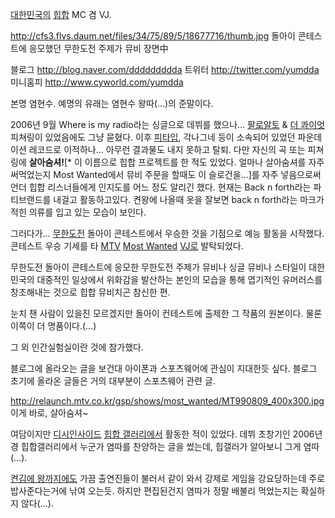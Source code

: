 [[대한민국]]의 [[힙합]] MC 겸 VJ.

http://cfs3.flvs.daum.net/files/34/75/89/5/18677716/thumb.jpg
돌아이 콘테스트에 응모했던 무한도전 주제가 뮤비 장면中

블로그 http://blog.naver.com/ddddddddda
트위터 http://twitter.com/yumdda 
미니홈피 http://www.cyworld.com/yumdda 

본명 염현수. 예명의 유래는 염현수 왕따(...)의 준말이다.

2006년 9월 Where is my radio라는 싱글으로 데뷔를 했으나...  [[팔로알토]] & [[더 콰이엇]] 피쳐링이 있었음에도 그냥 묻혔다. 이후 [[피타입]], 각나그네 등이 소속되어 있었던 파운데이션 레코드로 이적하나... 아무런 결과물도 내지 못하고 탈퇴. 다만 자신의 곡 또는 피쳐링에 '''살아숨셔!'''[* 이 이름으로 힙합 프로젝트를 한 적도 있었다. 얼마나 살아숨셔를 자주 써먹었는지  Most Wanted에서 뮤비 주문을 할때도 이 슬로건을...]를 자주 넣음으로써 언더 힙합 리스너들에게 인지도를 어느 정도 알리긴 했다. 현재는 Back n forth라는 파티브랜드를 내걸고 활동하고있다. 켠왕에 나올때 옷을 잘보면 back n forth라는 마크가 적힌 의류를 입고 있는 모습이 보인다.

그러다가... [[무한도전]] 돌아이 콘테스트에서 우승한 것을 기점으로 예능 활동을 시작했다. 콘테스트 우승 기세를 타 [[MTV]] [[Most Wanted]] [[VJ]]로 발탁되었다.

무한도전 돌아이 콘테스트에 응모한 무한도전 주제가 뮤비나 싱글 뮤비나 스타일이 대한민국의 대중적인 일상에서 위화감을 발산하는 본인의 모습을 통해 엽기적인 유머러스를 창조해내는 것으로 힙합 뮤비치곤 참신한 편.
{{{#!html
<object width="480" height="385"><param name="movie" value="http://www.youtube.com/v/OJXevrtVXlc?fs=1&amp;hl=ko_KR"></param><param name="allowFullScreen" value="true"></param><param name="allowscriptaccess" value="always"></param><embed src="http://www.youtube.com/v/OJXevrtVXlc?fs=1&amp;hl=ko_KR" type="application/x-shockwave-flash" allowscriptaccess="always" allowfullscreen="true" width="480" height="385"></embed></object> }}}

눈치 챈 사람이 있을진 모르겠지만 돌아이 컨테스트에 출제한 그 작품의 원본이다.
물론 이쪽이 더 명품이다.(…)

그 외 인간실험실이란 것에 참가했다.

블로그에 올라오는 글을 보건대 아이폰과 스포츠웨어에 관심이 지대한듯 싶다. 블로그 초기에 올라온 글들은 거의 대부분이 스포츠웨어 관련 글.

http://relaunch.mtv.co.kr/gsp/shows/most_wanted/MT990809_400x300.jpg
이게 바로, 살아숨셔~

여담이지만 [[디시인사이드]] [[힙합 갤러리]]에서 활동한 적이 있었다. 데뷔 초창기인 2006년경 힙합갤러리에서 누군가 염따를 찬양하는 글을 썼는데, 힙갤러가 알아보니 그게 염따(…). 

[[켠김에 왕까지]]에도 가끔 출연진들이 불러서 같이 와서 강제로 게임을 강요당하는데 주로 밥사준다는거에 낚여 오는듯. 하지만 편집된건지 염따가 정말 배불리 먹었는지는 확실하지 않다(...).
